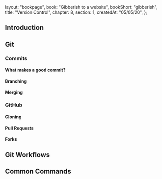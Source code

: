   layout: "bookpage",
  book: "Gibberish to a website",
  bookShort: "gibberish",
  title: "Version Control",
  chapter: 8,
  section: 1,
  createdAt: "05/05/20",
};

## Introduction

## Git

### Commits

#### What makes a good commit?

#### Branching

#### Merging

### GitHub

#### Cloning

#### Pull Requests

#### Forks

## Git Workflows

## Common Commands
